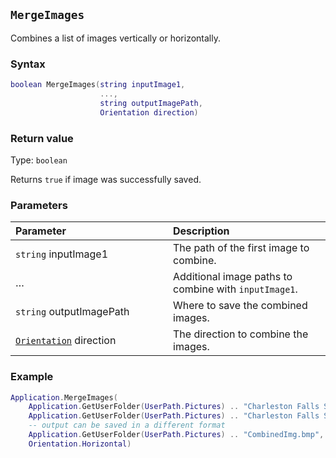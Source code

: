 ::: {.minipage data-latex="{\textwidth}"}
## `MergeImages`

Combines\index{images!editing} a list of images vertically or horizontally.

### Syntax {-}

``` .lua
boolean MergeImages(string inputImage1,
                    ...,
                    string outputImagePath,
                    Orientation direction)
```

### Return value {-}

Type: `boolean`

Returns `true` if image was successfully saved.

### Parameters {-}

**Parameter** | **Description**
| :-- | :-- |
| `string` inputImage1 | The path of the first image to combine. | 
| ... | Additional image paths to combine with `inputImage1`. |
| `string` outputImagePath | Where to save the combined images. | 
| [`Orientation`](#orientation) direction | The direction to combine the images. | 

### Example\index{examples!editing images} {-}

``` .lua
Application.MergeImages(
    Application.GetUserFolder(UserPath.Pictures) .. "Charleston Falls Sunrise.JPG",
    Application.GetUserFolder(UserPath.Pictures) .. "Charleston Falls Sunset.png",
    -- output can be saved in a different format
    Application.GetUserFolder(UserPath.Pictures) .. "CombinedImg.bmp",
    Orientation.Horizontal)
```
:::
